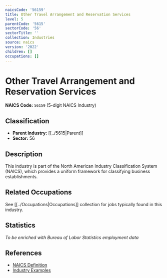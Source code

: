 ```yaml
---
naicsCode: '56159'
title: Other Travel Arrangement and Reservation Services
level: 5
parentCode: '5615'
sectorCode: '56'
sectorTitle: ''
collection: Industries
source: naics
version: '2022'
children: []
occupations: []
---
```

# Other Travel Arrangement and Reservation Services

**NAICS Code:** `56159` (5-digit NAICS Industry)

## Classification

- **Parent Industry:** [[../5615|Parent]]
- **Sector:** 56

## Description

This industry is part of the North American Industry Classification System (NAICS), which provides a uniform framework for classifying business establishments.

## Related Occupations

See [[../Occupations|Occupations]] collection for jobs typically found in this industry.

## Statistics

*To be enriched with Bureau of Labor Statistics employment data*

## References

- [NAICS Definition](https://www.census.gov/naics/)
- [Industry Examples](https://www.census.gov/naics/2022NAICS/)
